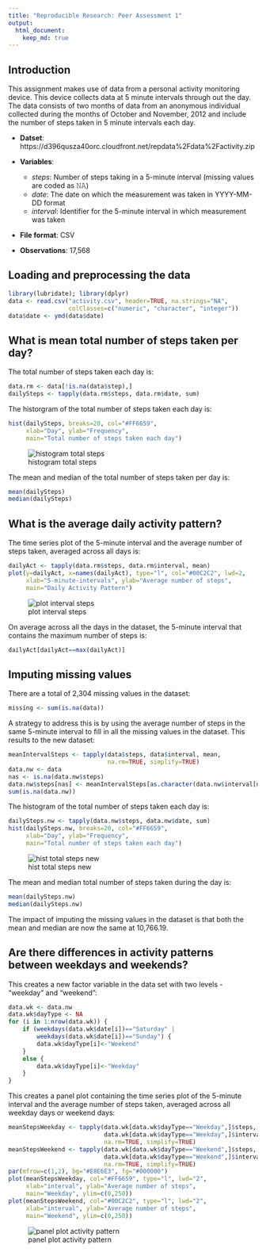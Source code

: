 ```yaml
---
title: "Reproducible Research: Peer Assessment 1"
output: 
  html_document:
    keep_md: true
---
```

## Introduction

This assignment makes use of data from a personal activity monitoring device. This device collects data at 5 minute intervals through out the day. The data consists of two months of data from an anonymous individual collected during the months of October and November, 2012 and include the number of steps taken in 5 minute intervals each day.

* **Datset**: https://d396qusza40orc.cloudfront.net/repdata%2Fdata%2Factivity.zip

* **Variables**:
	* *steps*: Number of steps taking in a 5-minute interval (missing values are coded as 𝙽𝙰)
	* *date*: The date on which the measurement was taken in YYYY-MM-DD format
	* *interval*: Identifier for the 5-minute interval in which measurement was taken
 
* **File format**: CSV
 
* **Observations**: 17,568


## Loading and preprocessing the data

```r
library(lubridate); library(dplyr)
data <- read.csv("activity.csv", header=TRUE, na.strings="NA",
                 colClasses=c("numeric", "character", "integer"))
data$date <- ymd(data$date)
```


## What is mean total number of steps taken per day?
The total number of steps taken each day is:
```r
data.rm <- data[!is.na(data$step),]
dailySteps <- tapply(data.rm$steps, data.rm$date, sum)
```

The historgram of the total number of steps taken each day is:
```r
hist(dailySteps, breaks=20, col="#FF6659",
     xlab="Day", ylab="Frequency",
     main="Total number of steps taken each day")
```
![histogram total steps](instructions_fig/hist_TotalSteps.png)

The mean and median of the total number of steps taken per day is:
```r
mean(dailySteps)
median(dailySteps)
```


## What is the average daily activity pattern?
The time series plot of the 5-minute interval and the average number of steps taken, averaged across all days is:
```r
dailyAct <- tapply(data.rm$steps, data.rm$interval, mean)
plot(y=dailyAct, x=names(dailyAct), type="l", col="#00C2C2", lwd=2,
     xlab="5-minute-intervals", ylab="Average number of steps",
     main="Daily Activity Pattern")
```
![plot interval steps](instructions_fig/plot_IntervalSteps.png)

On average across all the days in the dataset, the 5-minute interval that contains the maximum number of steps is:
```r
dailyAct[dailyAct==max(dailyAct)]
```


## Imputing missing values
There are a total of 2,304 missing values in the dataset:
```r
missing <- sum(is.na(data))
```

A strategy to address this is by using the average number of steps in the same 5-minute interval to fill in all the missing values in the dataset.
This results to the new dataset:
```r
meanIntervalSteps <- tapply(data$steps, data$interval, mean,
                            na.rm=TRUE, simplify=TRUE)
data.nw <- data
nas <- is.na(data.nw$steps)
data.nw$steps[nas] <- meanIntervalSteps[as.character(data.nw$interval[nas])]
sum(is.na(data.nw))
```

The histogram of the total number of steps taken each day is:
```r
dailySteps.nw <- tapply(data.nw$steps, data.nw$date, sum)
hist(dailySteps.nw, breaks=20, col="#FF6659",
     xlab="Day", ylab="Frequency",
     main="Total number of steps taken each day")
```
![hist total steps new](instructions_fig/hist_DailyStepsNew.png)

The mean and median total number of steps taken during the day is:
```r
mean(dailySteps.nw)
median(dailySteps.nw)
```

The impact of imputing the missing values in the dataset is that both the mean and median are now the same at 10,766.19.


## Are there differences in activity patterns between weekdays and weekends?
This creates a new factor variable in the data set with two levels - "weekday" and "weekend":
```r
data.wk <- data.nw
data.wk$dayType <- NA
for (i in 1:nrow(data.wk)) {
    if (weekdays(data.wk$date[i])=="Saturday" | 
        weekdays(data.wk$date[i])=="Sunday") {
        data.wk$dayType[i]<-"Weekend"
    }
    else {
        data.wk$dayType[i]<-"Weekday"
    }
}
```

This creates a panel plot containing the time series plot of the 5-minute interval and the average number of steps taken, averaged across all weekday days or weekend days:
```r
meanStepsWeekday <- tapply(data.wk[data.wk$dayType=="Weekday",]$steps, 
                           data.wk[data.wk$dayType=="Weekday",]$interval, mean,
                           na.rm=TRUE, simplify=TRUE)
meanStepsWeekend <- tapply(data.wk[data.wk$dayType=="Weekend",]$steps, 
                           data.wk[data.wk$dayType=="Weekend",]$interval, mean,
                           na.rm=TRUE, simplify=TRUE)
par(mfrow=c(1,2), bg="#E8E6E3", fg="#000000")
plot(meanStepsWeekday, col="#FF6659", type="l", lwd="2",
     xlab="interval", ylab="Average number of steps",
     main="Weekday", ylim=c(0,250))
plot(meanStepsWeekend, col="#00C2C2", type="l", lwd="2",
     xlab="interval", ylab="Average number of steps",
     main="Weekend", ylim=c(0,250))
```
![panel plot activity pattern](instructions_fig/panelplot_WeekendWeekdayActivityPattern.png)
